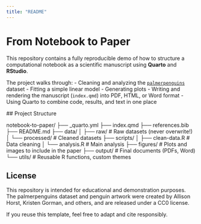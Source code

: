```yaml
---
title: "README"
---
```


# From Notebook to Paper

This repository contains a fully reproducible demo of how to structure a computational notebook as a scientific manuscript using **Quarto** and **RStudio**.

The project walks through:
- Cleaning and analyzing the [`palmerpenguins`](https://allisonhorst.github.io/palmerpenguins/) dataset
- Fitting a simple linear model
- Generating plots
- Writing and rendering the manuscript (`index.qmd`) into PDF, HTML, or Word format
- Using Quarto to combine code, results, and text in one place

##️ Project Structure

notebook-to-paper/
├── _quarto.yml
├── index.qmd
├── references.bib
├── README.md
├── data/
│   ├── raw/          # Raw datasets (never overwrite!)
│   └── processed/    # Cleaned datasets
├── scripts/
│   ├── clean-data.R  # Data cleaning
│   └── analysis.R    # Main analysis
├── figures/          # Plots and images to include in the paper
├── output/           # Final documents (PDFs, Word)
└── utils/            # Reusable R functions, custom themes

## License

This repository is intended for educational and demonstration purposes. The palmerpenguins dataset and penguin artwork were created by Allison Horst, Kristen Gorman, and others, and are released under a CC0 license.

If you reuse this template, feel free to adapt and cite responsibly.

